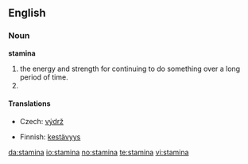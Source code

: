 ==English==

===Noun===
'''stamina'''

#the energy and strength for continuing to do something over a long period of time.
# {{plural of|[[stamen]]}}

====Translations====
{{top}}
*Czech: [[výdrž]] {{f}}
{{mid}}
*Finnish: [[kestävyys]]
{{bottom}}

[[da:stamina]]
[[io:stamina]]
[[no:stamina]]
[[te:stamina]]
[[vi:stamina]]